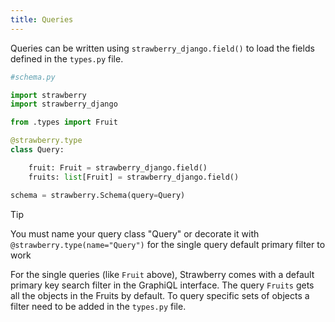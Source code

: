 ```yaml
---
title: Queries
---
```

Queries can be written using `strawberry_django.field()` to load the fields defined in the `types.py` file.

```python
#schema.py

import strawberry
import strawberry_django

from .types import Fruit

@strawberry.type
class Query:

    fruit: Fruit = strawberry_django.field()
    fruits: list[Fruit] = strawberry_django.field()

schema = strawberry.Schema(query=Query)
```

> [!TIP]
> You must name your query class "Query" or decorate it with `@strawberry.type(name="Query")` for the single query default primary filter to work

For the single queries (like `Fruit` above), Strawberry comes with a default primary key search filter in the GraphiQL interface. The query `Fruits` gets all the objects in the Fruits by default. To query specific sets of objects a filter need to be added in the `types.py` file.
